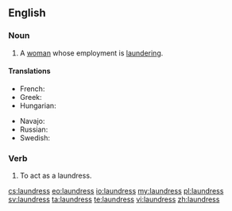 ==English==

===Noun===
{{en-noun|es}}
# A [[woman]] whose employment is [[laundering]].

====Translations====
{{trans-top|A woman whose employment is laundering}}
* French: {{t+|fr|blanchisseuse|f}}
* Greek: {{t+|el|πλύστρα|f|sc=Grek}}
* Hungarian: {{t+|hu|mosónő}}
{{trans-mid}} 
* Navajo: {{tø|nv|asdzání daʼiigisígíí}}
* Russian: {{t-|ru|пра́чка|f|sc=Cyrl|tr=práčka}}
* Swedish: {{t-|sv|tvätterska}}
{{trans-bottom}}

===Verb===
{{en-verb|laundress|es}}

# {{context|obsolete|lang=en}} To act as a laundress.

[[cs:laundress]]
[[eo:laundress]]
[[io:laundress]]
[[my:laundress]]
[[pl:laundress]]
[[sv:laundress]]
[[ta:laundress]]
[[te:laundress]]
[[vi:laundress]]
[[zh:laundress]]